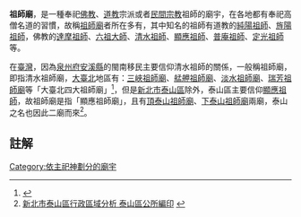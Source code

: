 {{主條目消歧義|本條目介紹的是廟宇的一種。關於地名，請見[[祖師廟鄉|祖師廟鄉]]。}}

'''祖師廟'''，是一種奉祀[[佛教|佛教]]、[[道教|道教]]宗派或者[[民間宗教|民間宗教]]祖師的廟宇，在各地都有奉祀高僧名道的習慣，故稱[[祖師廟|祖師廟]]者所在多有，其中知名的祖師有道教的[[純陽祖師|純陽祖師]]、[[旌陽祖師|旌陽祖師]]，佛教的[[達摩祖師|達摩祖師]]、[[慧能|六祖大師]]、[[清水祖師|清水祖師]]、[[顯應祖師|顯應祖師]]、[[普庵祖師|普庵祖師]]、[[定光祖師|定光祖師]]等。

在[[臺灣|臺灣]]，因為[[泉州府|泉州府]][[安溪縣|安溪縣]]的閩南移民主要信仰清水祖師的關係，一般稱祖師廟，即指清水祖師廟，[[大臺北|大臺北]]地區有：[[三峽祖師廟|三峽祖師廟]]、[[艋舺祖師廟|艋舺祖師廟]]、[[淡水祖師廟|淡水祖師廟]]、[[瑞芳祖師廟|瑞芳祖師廟]]等「大臺北四大祖師廟」<ref>{{Cite web |url=http://www.rti.org.tw/m/program/detail/?recordId=299 |title=中央廣播電台 台灣故事館 |access-date=2015-06-15 |archive-url=https://web.archive.org/web/20150924092648/http://www.rti.org.tw/m/program/detail/?recordId=299 |archive-date=2015-09-24 |dead-url=yes }}</ref>，但是[[新北市|新北市]][[泰山區_(台灣)|泰山區]]除外，泰山區主要信仰[[顯應祖師|顯應祖師]]，故祖師廟是指「顯應祖師廟」，且有[[頂泰山巖|頂泰山祖師廟]]、[[下泰山巖|下泰山祖師廟]]兩廟，泰山之名也因此二廟而來<ref>[http://www.taishan.ntpc.gov.tw/web66/_file/1273/upload/accounting/files/1030901-4.pdf 新北市泰山區行政區域分析 泰山區公所編印] {{webarchive|url=https://web.archive.org/web/20150924113036/http://www.taishan.ntpc.gov.tw/web66/_file/1273/upload/accounting/files/1030901-4.pdf |date=2015-09-24 }}</ref>。

==註解==
{{Reflist}}
[[Category:依主祀神劃分的廟宇|Category:依主祀神劃分的廟宇]]